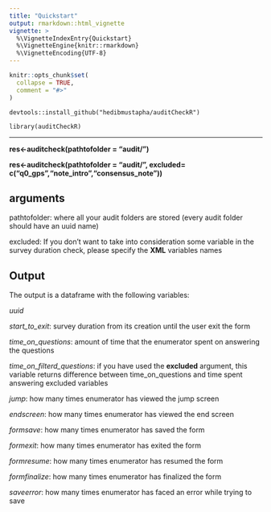 ```yaml
---
title: "Quickstart"
output: rmarkdown::html_vignette
vignette: >
  %\VignetteIndexEntry{Quickstart}
  %\VignetteEngine{knitr::rmarkdown}
  %\VignetteEncoding{UTF-8}
---
```


```r
knitr::opts_chunk$set(
  collapse = TRUE,
  comment = "#>"
)
```

`devtools::install_github("hedibmustapha/auditCheckR")`

`library(auditCheckR)`

---

**res<-auditcheck(pathtofolder = "audit/")**

**res<-auditcheck(pathtofolder = "audit/", excluded= c("q0_gps","note_intro","consensus_note"))**

## arguments


pathtofolder: where all your audit folders are stored (every audit folder should have an uuid name)

excluded: If you don't want to take into consideration some variable in the survey duration check, please specify the **XML** variables names

## Output

The output is a dataframe with the following variables:

*uuid*

*start_to_exit*: survey duration from its creation until the user exit the form

*time_on_questions*: amount of time that the enumerator spent on answering the questions

*time_on_filterd_questions*: if you have used the **excluded** argument, this variable returns difference between time_on_questions and time spent answering excluded variables

*jump*: how many times enumerator has viewed the jump screen

*endscreen*: how many times enumerator has viewed the end screen

*formsave*: how many times enumerator has saved the form

*formexit*: how many times enumerator has exited the form

*formresume*: how many times enumerator has resumed the form

*formfinalize*: how many times enumerator has finalized the form

*saveerror*: how many times enumerator has faced an error while trying to save
